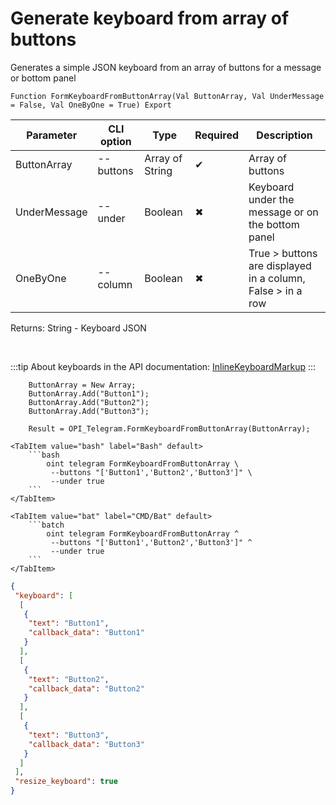 ﻿---
sidebar_position: 16
description: Generate keyboard from array of buttons and other functions to work with Telegram in the Open Integration Package, a free open-source integration library for 1C:Enterprise 8, OneScript and CLI
keywords: [1C, 1С, 1С:Enterprise, 1С:Enterprise 8.3, API, Integration, Services, Exchange, OneScript, CLI, Telegram]
---


# Generate keyboard from array of buttons
 Generates a simple JSON keyboard from an array of buttons for a message or bottom panel



`Function FormKeyboardFromButtonArray(Val ButtonArray, Val UnderMessage = False, Val OneByOne = True) Export`

  | Parameter | CLI option | Type | Required | Description |
  |-|-|-|-|-|
  | ButtonArray | --buttons | Array of String | &#x2714; | Array of buttons |
  | UnderMessage | --under | Boolean | &#x2716; | Keyboard under the message or on the bottom panel |
  | OneByOne | --column | Boolean | &#x2716; | True > buttons are displayed in a column, False > in a row |

  
  Returns:  String - Keyboard JSON

<br/>

:::tip
About keyboards in the API documentation: [InlineKeyboardMarkup](https://core.telegram.org/bots/api#inlinekeyboardmarkup)
:::
<br/>



```bsl title="1C:Enterprise/OneScript code example"
    ButtonArray = New Array;
    ButtonArray.Add("Button1");
    ButtonArray.Add("Button2");
    ButtonArray.Add("Button3");

    Result = OPI_Telegram.FormKeyboardFromButtonArray(ButtonArray);
```
 

 <Tabs>
  
    <TabItem value="bash" label="Bash" default>
        ```bash
            oint telegram FormKeyboardFromButtonArray \
             --buttons "['Button1','Button2','Button3']" \
             --under true
        ```
    </TabItem>
  
    <TabItem value="bat" label="CMD/Bat" default>
        ```batch
            oint telegram FormKeyboardFromButtonArray ^
             --buttons "['Button1','Button2','Button3']" ^
             --under true
        ```
    </TabItem>
</Tabs>


```json title="Result"
{
 "keyboard": [
  [
   {
    "text": "Button1",
    "callback_data": "Button1"
   }
  ],
  [
   {
    "text": "Button2",
    "callback_data": "Button2"
   }
  ],
  [
   {
    "text": "Button3",
    "callback_data": "Button3"
   }
  ]
 ],
 "resize_keyboard": true
}
```
